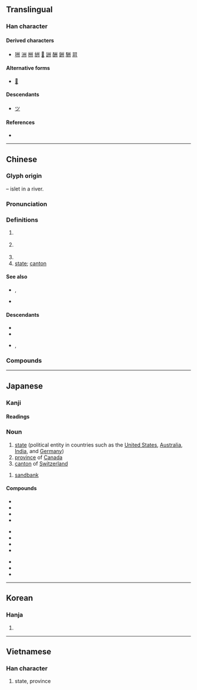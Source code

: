 {{also|川|洲}}
{{character info}}
==Translingual==

===Han character===
{{stroke order|strokes=6}}
{{Han char|rn=47|rad=巛|as=03|sn=6|four=32000|canj=ILIL|ids=⿻⿲丿丶丶川(GJKV),⿻⿲丶丶丶川(HT)}}

====Derived characters====
* [[㖄]] [[洲]] [[栦]] [[絒]] [[𧋀]] [[詶]] [[酬]] [[銂]] [[駲]] [[喌]]
====Alternative forms====
* [[𠂗]]

====Descendants====
* [[ツ]]

====References====
* {{Han ref|kx=0324.010|dkj=08678|dj=0624.090|hdz=10046.030|uh=5DDE|ud=24030|bh=A67B|bd=42619}}

----

==Chinese==
{{zh-forms|alt=𠄓}}
{{zh-wp|zh|yue}}

===Glyph origin===
{{Han etym}}
{{liushu|p}} – islet in a river.

===Pronunciation===
{{zh-pron
|m=zhōu
|ma=y
|m-s=
|dg=
|c=zau1
|c-t=ziu1
|g=ziu1
|h=pfs=chû;gd=zu1
|j=zou1
|mb=ciú
|md=ciŭ
|mn=chiu
|mn-t=ziu1
|w=1tseu
|x=zhou1
|mc=y
|oc=y
|cat=n
}}

===Definitions===
{{zh-hanzi}}

# {{zh-obsolete}} {{zh-alt-form|洲|[[islet]] in a river}}
# {{lb|zh|historical|now still used in place names}} {{w|zhou (country subdivision)|zhou}} {{gloss|a type of historical political divisions of China, usually translated as [[prefecture]] or [[province]]}}
#: {{zh-x|^揚州|{{gloss|historical}} {{w|Yang Province}}; {{gloss|modern}} [[Yangzhou]]}}
# {{zh-short|自治州}}
# [[state]]; [[canton]] {{lb|zh|of some countries}}

====See also====
* {{zh-l|省份}}, {{zh-l|省|province}}
* {{zh-l|縣|county}}

====Descendants====
* {{desc|khb|ᦵᦋᦲᧁᧈ|bor=1}}
* {{desc|mnc|ᠵᡝᠣ|bor=1}}
* {{desc|mn|ᠵᠧᠦ|bor=1}}, {{l|mn|жүү}}

===Compounds===
{{zh-der|一斛涼州|中州|中州音韻|中州韻|九州|化州|伊利諾州|佛蒙特州|俄亥俄州|儋州|兗州|兗州八伯|冀州|加州|加州大學|北九州|南州冠冕|吉州|吉州窯|同州梆子|堪薩斯州|夏威夷州|奧勒岡州|密蘇里州|密西根州|岳州|州伯|州判|州同|州學|州官|州官放火|州牧|州立|州縣|州郡|州里|州長|州閭|常州|并州|并州剪|并州故鄉|幽州|廣州和約|廣州|廣州戲|廣州灣|廣州起義|徐州|德州|惠州|惠州之役|愛達荷州|懷俄明州|揚州|揚州八怪|揚州夢|揚州彈詞|揚州清曲|揚州評話|揚州鶴|撞府沖州|撞府穿州|播州|新澤西州|方州|杭州|杭州灘簧|杭州灣|杭州評詞|杭州評話|柳州|柳柳州|梁州|梧州|歐羅巴州|永州|永州八記|汀州|江州司馬|江州車|汴州|泉州|泗州戲|洺州|湄州|湖州|滿州鄉|漳州|潮州|濟州島|灤州|灤州影|營州|猶他州|瓊州|瓊州島|瓊州海峽|登瀛州|皇州|益州|磁州|磁州窯|神州|神州赤縣|神州陸沉|福州|福州戲|福州評話|紐約州|光州|耀州|耀州窯|肯塔基州|膠州|膠州灣|荊州|蘇州|蘇州彈詞|蘇州片|蘇州評彈|蘭州|衝州撞府|袞州|袞州八伯|西州|西州之痛|豫州|貴州|赤縣神州|跨州越郡|邠州|鄜州|鄭州|鈞州|鈞州窯|錦州|阿肯色州|雍州|雷州|雷州半島|青州|青州從事|騎鶴揚州|黃州|瀛州|肅州|瓜州|沙州|隨州|衢州|襄州|鄂州|歸州|均州路|恩施土家族苗族自治州|自治州|業州|台州|泰州|開州|滿州|南州|孟州|滁州|溪州|亳州|朔州|忻州|池州|濱州|撫州|定州|宿州|絳州|龍州|巴州|鄭州|敘州|溫州|秦州|欽州|梅州|克州}}

{{zh-cat|Administrative divisions}}

----

==Japanese==

===Kanji===
{{ja-kanji|grade=3|rs=巛03}}

====Readings====
{{ja-readings
|goon=す
|kanon=しゅう<しう
|kun=す-, しま-
}}

===Noun===
{{ja-kanjitab|しゅう|yomi=kanon}}
{{ja-noun|しゅう|hhira=しう}}

# [[state]] (political entity in countries such as the [[United States]], [[Australia]], [[India]], and [[Germany]])
# [[province]] of [[Canada]]
# [[canton]] of [[Switzerland]]

{{ja-kanjitab|す|yomi=k}}
{{ja-noun|す}}

# [[sandbank]]

====Compounds====
{{top3}}
* {{ja-r|自%治%州|じ%ち%しゅう}}
* {{ja-r|道%州%制|どう%しゅう%せい}}
* {{ja-r|九%州|^きゅう%しゅう}}
* {{ja-r|本%州|^ほん%しゅう}}
{{mid3}}
* {{ja-r|欧%州|^おう%しゅう}}
* {{ja-r|豪%州|^ごう%しゅう}}
* {{ja-r|備%州|^び%しゅう}}
* {{ja-r|満%州|^まん%しゅう}}
{{mid3}}
* {{ja-r|長%州|ちょう%しゅう}}
* {{ja-r|奥%州|おう%しゅう}}
* {{ja-r|座%州|ざ%す}}
{{bottom}}

----

==Korean==

===Hanja===
{{ko-hanja|고을|주}}

# {{hanja form of|주|[[state]]; [[province]]}}

----

==Vietnamese==

===Han character===
{{vi-readings|reading=châu, chu|rs=巛03}}

# state, province